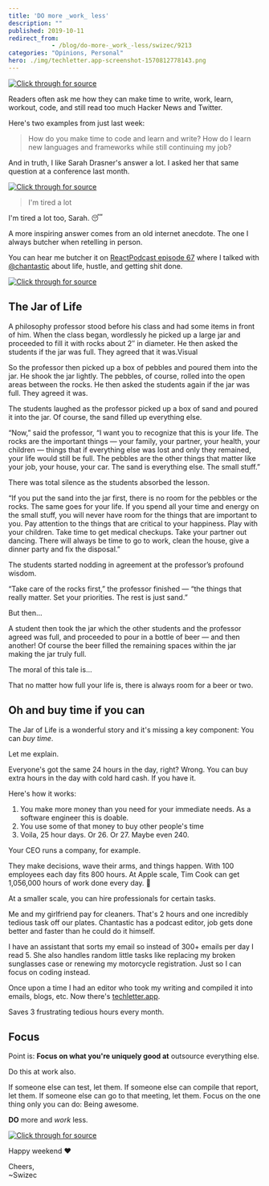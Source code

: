 ```yaml
---
title: 'DO more _work_ less'
description: ""
published: 2019-10-11
redirect_from: 
            - /blog/do-more-_work_-less/swizec/9213
categories: "Opinions, Personal"
hero: ./img/techletter.app-screenshot-1570812778143.png
---
```


[![Click through for source](./img/techletter.app-screenshot-1570812778143.png)](https://www.instagram.com/swizec/p/BjTbTegl3pM/)

Readers often ask me how they can make time to write, work, learn, workout, code, and still read too much Hacker News and Twitter.

Here's two examples from just last week:

> How do you make time to code and learn and write? How do I learn new languages and frameworks while still continuing my job?

And in truth, I like Sarah Drasner's answer a lot. I asked her that same question at a conference last month.

[![Click through for source](./img/techletter.app-screenshot-1570812778815.png)](https://twitter.com/Swizec/status/1172603915801522176)

> I'm tired a lot

I'm tired a lot too, Sarah. 😴

A more inspiring answer comes from an old internet anecdote. The one I always butcher when retelling in person.

You can hear me butcher it on [ReactPodcast episode 67](https://reactpodcast.com/67) where I talked with [@chantastic](https://twitter.com/chantastic) about life, hustle, and getting shit done.

[![Click through for source](./img/techletter.app-screenshot-1570812778432.png)](https://twitter.com/chantastic/status/1182318718446997504)

## The Jar of Life

A philosophy professor stood before his class and had some items in front of him. When the class began, wordlessly he picked up a large jar and proceeded to fill it with rocks about 2″ in diameter. He then asked the students if the jar was full. They agreed that it was.Visual

So the professor then picked up a box of pebbles and poured them into the jar. He shook the jar lightly. The pebbles, of course, rolled into the open areas between the rocks. He then asked the students again if the jar was full. They agreed it was.

The students laughed as the professor picked up a box of sand and poured it into the jar. Of course, the sand filled up everything else.

“Now,” said the professor, “I want you to recognize that this is your life. The rocks are the important things — your family, your partner, your health, your children — things that if everything else was lost and only they remained, your life would still be full. The pebbles are the other things that matter like your job, your house, your car. The sand is everything else. The small stuff.”

There was total silence as the students absorbed the lesson.

“If you put the sand into the jar first, there is no room for the pebbles or the rocks. The same goes for your life. If you spend all your time and energy on the small stuff, you will never have room for the things that are important to you. Pay attention to the things that are critical to your happiness. Play with your children. Take time to get medical checkups. Take your partner out dancing. There will always be time to go to work, clean the house, give a dinner party and fix the disposal.”

The students started nodding in agreement at the professor’s profound wisdom.

“Take care of the rocks first,” the professor finished — “the things that really matter. Set your priorities. The rest is just sand.”

But then…

A student then took the jar which the other students and the professor agreed was full, and proceeded to pour in a bottle of beer — and then another! Of course the beer filled the remaining spaces within the jar making the jar truly full.

The moral of this tale is…

That no matter how full your life is, there is always room for a beer or two.

## Oh and buy time if you can

The Jar of Life is a wonderful story and it's missing a key component: You can _buy time_.

Let me explain.

Everyone's got the same 24 hours in the day, right? Wrong. You can buy extra hours in the day with cold hard cash. If you have it.

Here's how it works:

1.  You make more money than you need for your immediate needs. As a software engineer this is doable.
2.  You use some of that money to buy other people's time
3.  Voila, 25 hour days. Or 26. Or 27. Maybe even 240.

Your CEO runs a company, for example.

They make decisions, wave their arms, and things happen. With 100 employees each day fits 800 hours. At Apple scale, Tim Cook can get 1,056,000 hours of work done every day. 🤯

At a smaller scale, you can hire professionals for certain tasks.

Me and my girlfriend pay for cleaners. That's 2 hours and one incredibly tedious task off our plates. Chantastic has a podcast editor, job gets done better and faster than he could do it himself.

I have an assistant that sorts my email so instead of 300+ emails per day I read 5. She also handles random little tasks like replacing my broken sunglasses case or renewing my motorcycle registration. Just so I can focus on coding instead.

Once upon a time I had an editor who took my writing and compiled it into emails, blogs, etc. Now there's [techletter.app](https://techletter.app).

Saves 3 frustrating tedious hours every month.

## Focus

Point is: **Focus on what you're uniquely good at** outsource everything else.

Do this at work also.

If someone else can test, let them. If someone else can compile that report, let them. If someone else can go to that meeting, let them. Focus on the one thing only you can do: Being awesome.

**DO** more and _work_ less.

[![Click through for source](./img/techletter.app-screenshot-1570812780373.png)](https://www.instagram.com/swizec/p/BjTbTegl3pM/)

Happy weekend ❤️

Cheers,  
~Swizec
